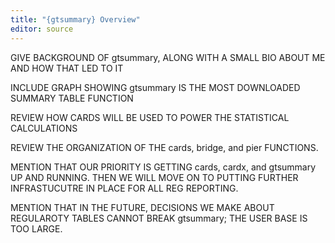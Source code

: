 ```yaml
---
title: "{gtsummary} Overview"
editor: source
---
```


GIVE BACKGROUND OF gtsummary, ALONG WITH A SMALL BIO ABOUT ME AND HOW THAT LED TO IT

INCLUDE GRAPH SHOWING gtsummary IS THE MOST DOWNLOADED SUMMARY TABLE FUNCTION

REVIEW HOW CARDS WILL BE USED TO POWER THE STATISTICAL CALCULATIONS

REVIEW THE ORGANIZATION OF THE cards, bridge, and pier FUNCTIONS. 

MENTION THAT OUR PRIORITY IS GETTING cards, cardx, and gtsummary UP AND RUNNING. THEN WE WILL MOVE ON TO PUTTING FURTHER INFRASTUCUTRE IN PLACE FOR ALL REG REPORTING.

MENTION THAT IN THE FUTURE, DECISIONS WE MAKE ABOUT REGULAROTY TABLES CANNOT BREAK gtsummary; THE USER BASE IS TOO LARGE.
